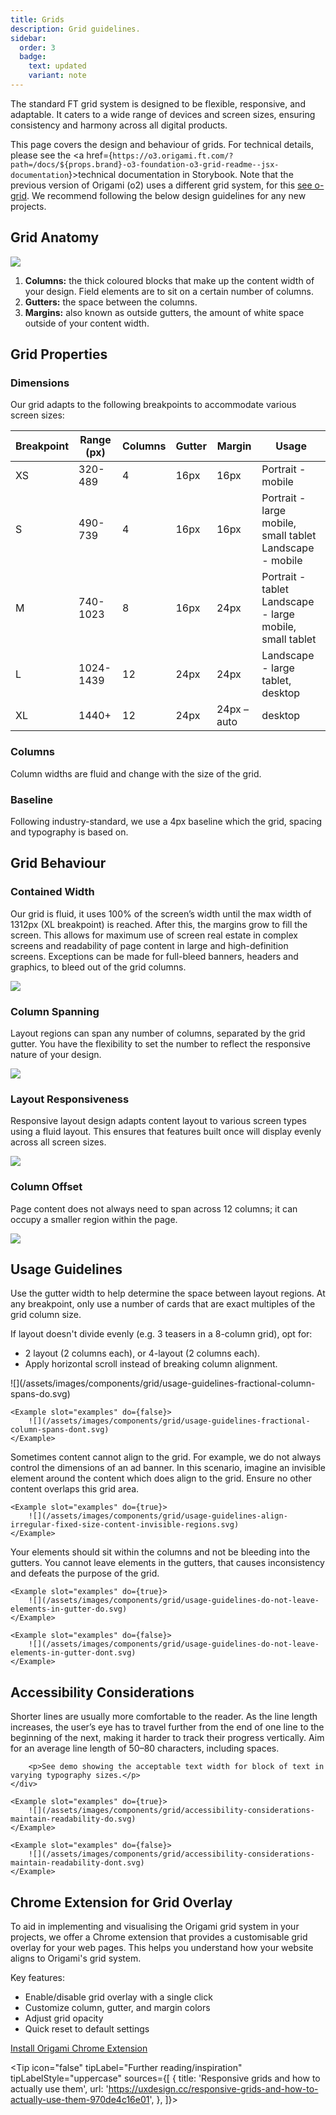 ```yaml
---
title: Grids
description: Grid guidelines.
sidebar:
  order: 3
  badge:
    text: updated
    variant: note
---
```



The standard FT grid system is designed to be flexible, responsive, and adaptable. It caters to a wide range of devices and screen sizes, ensuring consistency and harmony across all digital products.

This page covers the design and behaviour of grids. For technical details, please see the <a href={`https://o3.origami.ft.com/?path=/docs/${props.brand}-o3-foundation-o3-grid-readme--jsx-documentation`}>technical documentation in Storybook</a>. Note that the previous version of Origami (o2) uses a different grid system, for this [see o-grid](https://o2-core.origami.ft.com/index.html?path=/docs/maintained-o-grid-readme--docs&globals=backgrounds:!undefined). We recommend following the below design guidelines for any new projects.

## Grid Anatomy

![](/assets/images/components/grid/anatomy.svg)

1. **Columns:** the thick coloured blocks that make up the content width of your design. Field elements are to sit on a certain number of columns.
2. **Gutters:** the space between the columns.
3. **Margins:** also known as outside gutters, the amount of white space outside of your content width.

## Grid Properties

### Dimensions

Our grid adapts to the following breakpoints to accommodate various screen sizes:

<table>
	<thead>
		<tr>
			<th>Breakpoint</th>
			<th>Range (px)</th>
			<th>Columns</th>
			<th>Gutter</th>
			<th>Margin</th>
			<th>Usage</th>
		</tr>
	</thead>
	<tbody>
		<tr>
			<td>XS</td>
			<td>320-489</td>
			<td>4</td>
			<td>16px</td>
			<td>16px</td>
			<td>Portrait - mobile</td>
		</tr>
		<tr>
			<td>S</td>
			<td>490-739</td>
			<td>4</td>
			<td>16px</td>
			<td>16px</td>
			<td>
				Portrait - large mobile, small tablet <br />
				Landscape - mobile
			</td>
		</tr>
		<tr>
			<td>M</td>
			<td>740-1023</td>
			<td>8</td>
			<td>16px</td>
			<td>24px</td>
			<td>
				Portrait - tablet <br />
				Landscape - large mobile, small tablet
			</td>
		</tr>
		<tr>
			<td>L</td>
			<td>1024-1439</td>
			<td>12</td>
			<td>24px</td>
			<td>24px</td>
			<td>
				Landscape - large tablet, <br />
				desktop
			</td>
		</tr>
		<tr>
			<td>XL</td>
			<td>1440+</td>
			<td>12</td>
			<td>24px</td>
			<td>24px – auto</td>
			<td>desktop</td>
		</tr>
	</tbody>
</table>

### Columns

Column widths are fluid and change with the size of the grid.

### Baseline

Following industry-standard, we use a 4px baseline which the grid, spacing and typography is based on.

## Grid Behaviour

### Contained Width

Our grid is fluid, it uses 100% of the screen’s width until the max width of 1312px (XL breakpoint) is reached. After this, the margins grow to fill the screen. This allows for maximum use of screen real estate in complex screens and readability of page content in large and high-definition screens.
Exceptions can be made for full-bleed banners, headers and graphics, to bleed out of the grid columns.

![](/assets/images/components/grid/contained-width.svg)

### Column Spanning

Layout regions can span any number of columns, separated by the grid gutter. You have the flexibility to set the number to reflect the responsive nature of your design.

![](/assets/images/components/grid/column-spanning.svg)

### Layout Responsiveness

Responsive layout design adapts content layout to various screen types using a fluid layout. This ensures that features built once will display evenly across all screen sizes.

![](/assets/images/components/grid/layout-responsiveness.svg)

### Column Offset

Page content does not always need to span across 12 columns; it can occupy a smaller region within the page.

![](/assets/images/components/grid/column-offset.svg)

## Usage Guidelines

<Guideline summary="Do not use fractional column spans" do={true}>
	<div slot="description">
		<p>
			Use the gutter width to help determine the space between layout regions. At any breakpoint, only use a number of cards that are exact multiples of the grid column size.
		</p>
		<p>If layout doesn't divide evenly (e.g. 3 teasers in a 8-column grid), opt for:</p>
		<ul>
			<li>2 layout (2 columns each), or 4-layout (2 columns each).</li>
			<li>Apply horizontal scroll instead of breaking column alignment.</li>
		</ul>
	</div>
	<Example slot="examples" do={true}>
    	![](/assets/images/components/grid/usage-guidelines-fractional-column-spans-do.svg)
    </Example>

    <Example slot="examples" do={false}>
    	![](/assets/images/components/grid/usage-guidelines-fractional-column-spans-dont.svg)
    </Example>

</Guideline>

<Guideline summary="Align irregular or fixed sized content using invisible regions" do={true}>
	<p slot="description">
		Sometimes content cannot align to the grid. For example, we do not always control the dimensions of an ad banner. In this scenario, imagine an invisible element around the content which does align to the grid. Ensure no other content overlaps this grid area.
	</p>

    <Example slot="examples" do={true}>
    	![](/assets/images/components/grid/usage-guidelines-align-irregular-fixed-size-content-invisible-regions.svg)
    </Example>

</Guideline>

<Guideline summary="Do not leave elements in the gutters" do={true}>
	<p slot="description">
		Your elements should sit within the columns and not be bleeding into the gutters. You cannot leave elements in the gutters, that causes inconsistency and defeats the purpose of the grid.
	</p>
		
	<Example slot="examples" do={true}>
    	![](/assets/images/components/grid/usage-guidelines-do-not-leave-elements-in-gutter-do.svg)
    </Example>

    <Example slot="examples" do={false}>
    	![](/assets/images/components/grid/usage-guidelines-do-not-leave-elements-in-gutter-dont.svg)
    </Example>

</Guideline>

## Accessibility Considerations

<Guideline summary="Maintain readability range for article body" do={true}>
	<div slot="description">
		<p>Shorter lines are usually more comfortable to the reader. As the line length increases, the user’s eye has to travel further from the end of one line to the beginning of the next, making it harder to track their progress vertically. Aim for an average line length of 50–80 characters, including spaces.</p>

    	<p>See demo showing the acceptable text width for block of text in varying typography sizes.</p>
    </div>

    <Example slot="examples" do={true}>
    	![](/assets/images/components/grid/accessibility-considerations-maintain-readability-do.svg)
    </Example>

    <Example slot="examples" do={false}>
    	![](/assets/images/components/grid/accessibility-considerations-maintain-readability-dont.svg)
    </Example>

</Guideline>

## Chrome Extension for Grid Overlay

To aid in implementing and visualising the Origami grid system in your projects, we offer a Chrome extension that provides a customisable grid overlay for your web pages. This helps you understand how your website aligns to Origami's grid system.

Key features:

- Enable/disable grid overlay with a single click
- Customize column, gutter, and margin colors
- Adjust grid opacity
- Quick reset to default settings

[Install Origami Chrome Extension](https://chromewebstore.google.com/detail/origami/dnbpiedepbjomlcddalmifemnmgcailh)

<Tip
	icon="false"
	tipLabel="Further reading/inspiration"
	tipLabelStyle="uppercase"
	sources={[
		{
			title: 'Responsive grids and how to actually use them',
			url: 'https://uxdesign.cc/responsive-grids-and-how-to-actually-use-them-970de4c16e01',
		},
	]}></Tip>

